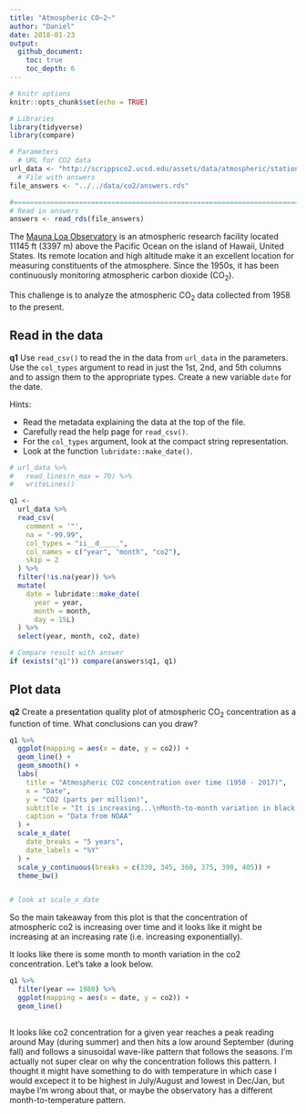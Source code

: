 ```yaml
---
title: "Atmospheric CO~2~"
author: "Daniel"
date: 2018-01-23
output: 
  github_document:
    toc: true
    toc_depth: 6
---
```


```r
# knitr options
knitr::opts_chunk$set(echo = TRUE)
```

```r
# Libraries
library(tidyverse)
library(compare)

# Parameters
  # URL for CO2 data
url_data <- "http://scrippsco2.ucsd.edu/assets/data/atmospheric/stations/in_situ_co2/monthly/monthly_in_situ_co2_mlo.csv"
  # File with answers
file_answers <- "../../data/co2/answers.rds"

#================================================================================
# Read in answers
answers <- read_rds(file_answers)
```

The [Mauna Loa Observatory](http://www.esrl.noaa.gov/gmd/obop/mlo/) is an atmospheric research facility located 11145 ft (3397 m) above the Pacific Ocean on the island of Hawaii, United States. Its remote location and high altitude make it an excellent location for measuring constituents of the atmosphere. Since the 1950s, it has been continuously monitoring atmospheric carbon dioxide (CO~2~).

This challenge is to analyze the atmospheric CO~2~ data collected from 1958 to the present.

## Read in the data 

__q1__ Use `read_csv()` to read the in the data from `url_data` in the parameters. Use the `col_types` argument to read in just the 1st, 2nd, and 5th columns and to assign them to the appropriate types. Create a new variable `date` for the date.

Hints:

* Read the metadata explaining the data at the top of the file.
* Carefully read the help page for `read_csv()`.
* For the `col_types` argument, look at the compact string representation.
* Look at the function `lubridate::make_date()`.

```r
# url_data %>% 
#   read_lines(n_max = 70) %>%
#   writeLines()

q1 <-
  url_data %>%
  read_csv(
    comment = '"', 
    na = "-99.99",
    col_types = "ii__d_____", 
    col_names = c("year", "month", "co2"), 
    skip = 2
  ) %>%
  filter(!is.na(year)) %>%
  mutate(
    date = lubridate::make_date(
      year = year, 
      month = month, 
      day = 15L)
  ) %>%
  select(year, month, co2, date)

# Compare result with answer
if (exists("q1")) compare(answers$q1, q1)
```

## Plot data

__q2__ Create a presentation quality plot of atmospheric CO~2~ concentration as a function of time. What conclusions can you draw?

```r
q1 %>%
  ggplot(mapping = aes(x = date, y = co2)) +
  geom_line() +
  geom_smooth() + 
  labs(
    title = "Atmospheric CO2 concentration over time (1958 - 2017)",
    x = "Date",
    y = "CO2 (parts per million)",
    subtitle = "It is increasing...\nMonth-to-month variation in black; trend in blue",
    caption = "Data from NOAA"
  ) +
  scale_x_date(
    date_breaks = "5 years", 
    date_labels = "%Y"
  ) + 
  scale_y_continuous(breaks = c(330, 345, 360, 375, 390, 405)) +
  theme_bw()


# look at scale_x_date
```

So the main takeaway from this plot is that the concentration of atmospheric co2 is increasing over time and it looks like it might be increasing at an increasing rate (i.e. increasing exponentially).

It looks like there is some month to month variation in the co2 concentration. Let's take a look below.

```r
q1 %>%
  filter(year == 1980) %>%
  ggplot(mapping = aes(x = date, y = co2)) +
  geom_line() 
  
```

It looks like co2 concentration for a given year reaches a peak reading around May (during summer) and then hits a low around September (during fall) and follows a sinusoidal wave-like pattern that follows the seasons. I'm actually not super clear on why the concentration follows this pattern. I thought it might have something to do with temperature in which case I would excepect it to be highest in July/August and lowest in Dec/Jan, but maybe I'm wrong about that, or maybe the observatory has a different month-to-temperature pattern.

[^1]: Intergovernmental Panel on Climate Change. [Climate Change 2013: The Physical Science Basis](http://www.ipcc.ch/report/ar5/wg1/).
